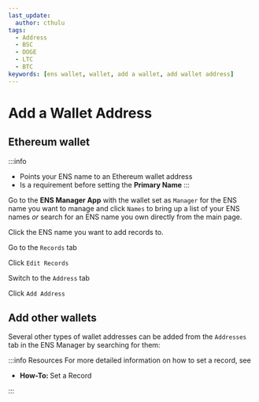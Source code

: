 ```yaml
---
last_update:
  author: cthulu
tags:
  - Address
  - BSC
  - DOGE
  - LTC
  - BTC
keywords: [ens wallet, wallet, add a wallet, add wallet address]
---
```


# Add a Wallet Address

## Ethereum wallet
:::info
 - Points your ENS name to an Ethereum wallet address
 - Is a requirement before setting the <Link to="/core/records/primary-name"><b>Primary Name</b></Link>
:::

Go to the <Link to="https://app.ens.domains"><b>ENS Manager App</b></Link> with the wallet set as `Manager` for the ENS name you want to manage and click `Names` to bring up a list
of your ENS names *or* search for an ENS name you own directly from the main page.

<BrowserWindow url="https://app.ens.domains" padding="25px" bg="#f5f6f7" img="/img/howto/v3-add-wallet-address-1.png"/>

Click the ENS name you want to add records to.
<BrowserWindow url="https://app.ens.domains" padding="25px" bg="#f5f6f7" img="/img/howto/v3-add-wallet-address-2.png"/>

Go to the `Records` tab
<BrowserWindow url="https://app.ens.domains" padding="25px" bg="#f5f6f7" img="/img/howto/v3-add-wallet-address-3.png"/>

Click `Edit Records`
<BrowserWindow url="https://app.ens.domains" padding="25px" bg="#f5f6f7" img="/img/howto/v3-add-wallet-address-4.png"/>

Switch to the `Address` tab
<BrowserWindow url="https://app.ens.domains" padding="25px" bg="#f5f6f7" img="/img/howto/v3-add-wallet-address-5.png"/>

Click `Add Address`
<BrowserWindow url="https://app.ens.domains" padding="25px" bg="#f5f6f7" img="/img/howto/v3-add-wallet-address-6.png"/>

## Add other wallets
Several other types of wallet addresses can be added from the `Addresses` tab in the ENS Manager by searching for them:
<BrowserWindow url="https://app.ens.domains" padding="25px" bg="#f5f6f7" img="/img/howto/v3-add-wallet-address-7.png"/>

:::info Resources
For more detailed information on how to set a record, see
 - <Link to="/howto/set-record"><b>How-To: </b>Set a Record</Link>
:::
